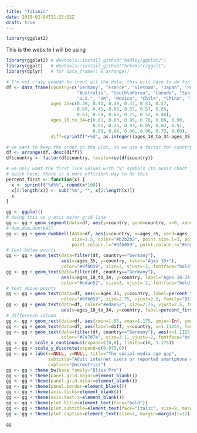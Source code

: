 ```yaml
---
title: "Titanic"
date: 2018-02-04T21:25:52Z
draft: true
---
```


```r
library(ggplot2)
```

This is the website I will be using 

```r
library(ggplot2) # devtools::install_github("hadley/ggplot2")
library(ggalt)   # devtools::install_github("hrbrmstr/ggalt")
library(dplyr)   # for data_frame() & arrange()

# I'm not crazy enough to input all the data; this will have to do for the example
df <- data_frame(country=c("Germany", "France", "Vietnam", "Japan", "Poland", "Lebanon",
                           "Australia", "South\nKorea", "Canada", "Spain", "Italy", "Peru",
                           "U.S.", "UK", "Mexico", "Chile", "China", "India"),
                 ages_35=c(0.39, 0.42, 0.49, 0.43, 0.51, 0.57,
                           0.60, 0.45, 0.65, 0.57, 0.57, 0.65,
                           0.63, 0.59, 0.67, 0.75, 0.52, 0.48),
                 ages_18_to_34=c(0.81, 0.83, 0.86, 0.78, 0.86, 0.90,
                                 0.91, 0.75, 0.93, 0.85, 0.83, 0.91,
                                 0.89, 0.84, 0.90, 0.96, 0.73, 0.69),
                 diff=sprintf("+%d", as.integer((ages_18_to_34-ages_35)*100)))

# we want to keep the order in the plot, so we use a factor for country
df <- arrange(df, desc(diff))
df$country <- factor(df$country, levels=rev(df$country))

# we only want the first line values with "%" symbols (to avoid chart junk)
# quick hack; there is a more efficient way to do this
percent_first <- function(x) {
  x <- sprintf("%d%%", round(x*100))
  x[2:length(x)] <- sub("%$", "", x[2:length(x)])
  x
}

gg <- ggplot()
# doing this vs y axis major grid line
gg <- gg + geom_segment(data=df, aes(y=country, yend=country, x=0, xend=1), color="#b2b2b2", size=0.15)
# dum…dum…dum!bell
gg <- gg + geom_dumbbell(data=df, aes(y=country, x=ages_35, xend=ages_18_to_34),
                         size=1.5, color="#b2b2b2", point.size.l=3, point.size.r=3,
                         point.colour.l="#9fb059", point.colour.r="#edae52")
# text below points
gg <- gg + geom_text(data=filter(df, country=="Germany"),
                     aes(x=ages_35, y=country, label="Ages 35+"),
                     color="#9fb059", size=3, vjust=-2, fontface="bold", family="Bliss Pro")
gg <- gg + geom_text(data=filter(df, country=="Germany"),
                     aes(x=ages_18_to_34, y=country, label="Ages 18-34"),
                     color="#edae52", size=3, vjust=-2, fontface="bold", family="Bliss Pro")
# text above points
gg <- gg + geom_text(data=df, aes(x=ages_35, y=country, label=percent_first(ages_35)),
                     color="#9fb059", size=2.75, vjust=2.5, family="Bliss Pro")
gg <- gg + geom_text(data=df, color="#edae52", size=2.75, vjust=2.5, family="Bliss Pro",
                     aes(x=ages_18_to_34, y=country, label=percent_first(ages_18_to_34)))
# difference column
gg <- gg + geom_rect(data=df, aes(xmin=1.05, xmax=1.175, ymin=-Inf, ymax=Inf), fill="#efefe3")
gg <- gg + geom_text(data=df, aes(label=diff, y=country, x=1.1125), fontface="bold", size=3, family="Bliss Pro")
gg <- gg + geom_text(data=filter(df, country=="Germany"), aes(x=1.1125, y=country, label="DIFF"),
                     color="#7a7d7e", size=3.1, vjust=-2, fontface="bold", family="Bliss Pro")
gg <- gg + scale_x_continuous(expand=c(0,0), limits=c(0, 1.175))
gg <- gg + scale_y_discrete(expand=c(0.075,0))
gg <- gg + labs(x=NULL, y=NULL, title="The social media age gap",
                subtitle="Adult internet users or reported smartphone owners who\nuse social networking sites",
                caption="@mcrmetrics")
gg <- gg + theme_bw(base_family="Bliss Pro")
gg <- gg + theme(panel.grid.major=element_blank())
gg <- gg + theme(panel.grid.minor=element_blank())
gg <- gg + theme(panel.border=element_blank())
gg <- gg + theme(axis.ticks=element_blank())
gg <- gg + theme(axis.text.x=element_blank())
gg <- gg + theme(plot.title=element_text(face="bold"))
gg <- gg + theme(plot.subtitle=element_text(face="italic", size=9, margin=margin(b=12)))
gg <- gg + theme(plot.caption=element_text(size=7, margin=margin(t=12), color="#7a7d7e"))
```


```r
gg
```


